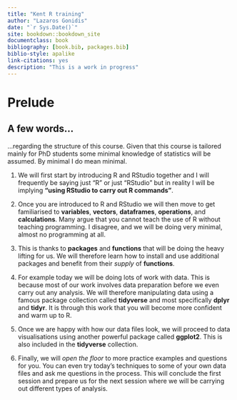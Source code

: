 ```yaml
--- 
title: "Kent R training"
author: "Lazaros Gonidis"
date: "`r Sys.Date()`"
site: bookdown::bookdown_site
documentclass: book
bibliography: [book.bib, packages.bib]
biblio-style: apalike
link-citations: yes
description: "This is a work in progress"
---
```


# Prelude

## A few words...

...regarding the structure of this course. Given that this course is tailored mainly for PhD students some minimal knowledge of statistics will be assumed. By minimal I do mean  minimal.  

1. We will first start by introducing R and RStudio together and I will frequently be saying just "R" or just "RStudio" but in reality I will be implying **"using RStudio to carry out R commands"**.  

2. Once you are introduced to R and RStudio we will then move to get familiarised to **variables**, **vectors**, **dataframes**, **operations**, and **calculations**. Many argue that you cannot teach the use of R without teaching programming. I disagree, and we will be doing very minimal, almost no programming at all.  

3. This is thanks to **packages** and **functions** that will be doing the heavy lifting for us. We will therefore learn how to install and use additional packages and benefit from their *supply* of **functions**.

4. For example today we will be doing lots of work with data. This is because most of our work involves data preparation before we even carry out any analysis. We will therefore manipulating data using a famous package collection called **tidyverse** and most specifically **dplyr** and **tidyr**. It is through this work that you will become more confident and warm up to R.  

5. Once we are happy with how our data files look, we will proceed to data visualisations using another powerful package called **ggplot2**. This is also included in the **tidyverse** collection.  

6. Finally, we will *open the floor* to more practice examples and questions for you. You can even try today's techniques to some of your own data files and ask me questions in the process. This will conclude the first session and prepare us for the next session where we will be carrying out different types of analysis.
